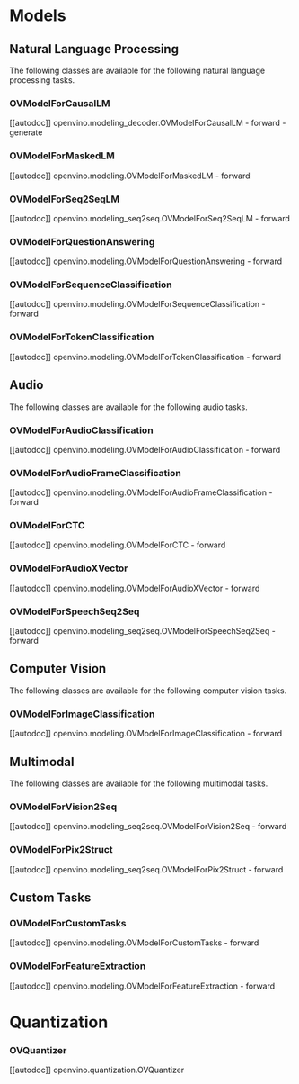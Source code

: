 <!---
Copyright 2022 The HuggingFace Team. All rights reserved.

Licensed under the Apache License, Version 2.0 (the "License");
you may not use this file except in compliance with the License.
You may obtain a copy of the License at

    http://www.apache.org/licenses/LICENSE-2.0

Unless required by applicable law or agreed to in writing, software
distributed under the License is distributed on an "AS IS" BASIS,
WITHOUT WARRANTIES OR CONDITIONS OF ANY KIND, either express or implied.
See the License for the specific language governing permissions and
limitations under the License.
-->

# Models

## Natural Language Processing

The following classes are available for the following natural language processing tasks.

### OVModelForCausalLM

[[autodoc]] openvino.modeling_decoder.OVModelForCausalLM
    - forward
    - generate

### OVModelForMaskedLM

[[autodoc]] openvino.modeling.OVModelForMaskedLM
    - forward

### OVModelForSeq2SeqLM

[[autodoc]] openvino.modeling_seq2seq.OVModelForSeq2SeqLM
    - forward

### OVModelForQuestionAnswering

[[autodoc]] openvino.modeling.OVModelForQuestionAnswering
    - forward

### OVModelForSequenceClassification

[[autodoc]] openvino.modeling.OVModelForSequenceClassification
    - forward

### OVModelForTokenClassification

[[autodoc]] openvino.modeling.OVModelForTokenClassification
    - forward


## Audio

The following classes are available for the following audio tasks.

### OVModelForAudioClassification

[[autodoc]] openvino.modeling.OVModelForAudioClassification - forward

### OVModelForAudioFrameClassification

[[autodoc]] openvino.modeling.OVModelForAudioFrameClassification - forward

### OVModelForCTC

[[autodoc]] openvino.modeling.OVModelForCTC - forward

### OVModelForAudioXVector

[[autodoc]] openvino.modeling.OVModelForAudioXVector - forward

### OVModelForSpeechSeq2Seq

[[autodoc]] openvino.modeling_seq2seq.OVModelForSpeechSeq2Seq - forward


## Computer Vision

The following classes are available for the following computer vision tasks.

### OVModelForImageClassification

[[autodoc]] openvino.modeling.OVModelForImageClassification - forward


## Multimodal

The following classes are available for the following multimodal tasks.

### OVModelForVision2Seq

[[autodoc]] openvino.modeling_seq2seq.OVModelForVision2Seq - forward

### OVModelForPix2Struct

[[autodoc]] openvino.modeling_seq2seq.OVModelForPix2Struct - forward


##  Custom Tasks

### OVModelForCustomTasks

[[autodoc]] openvino.modeling.OVModelForCustomTasks - forward

### OVModelForFeatureExtraction

[[autodoc]] openvino.modeling.OVModelForFeatureExtraction - forward


# Quantization

### OVQuantizer

[[autodoc]] openvino.quantization.OVQuantizer

